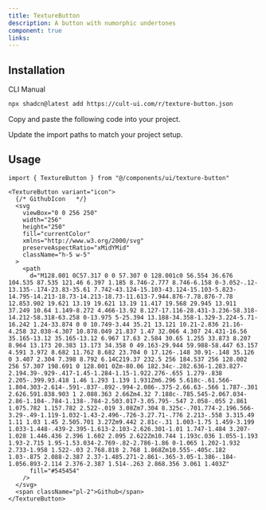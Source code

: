 ```yaml
---
title: TextureButton
description: A button with numorphic undertones
component: true
links:
---
```


<ComponentPreview
  name="texture-button-demo"
  className="[&_.preview>[data-orientation=vertical]]:sm:max-w-[70%]"
  description="All variations"
/>

## Installation

<CodeTabs>

<TabsList>
  <TabsTrigger value="cli">CLI</TabsTrigger>
  <TabsTrigger value="manual">Manual</TabsTrigger>
</TabsList>

<TabsContent value="cli">

```bash
npx shadcn@latest add https://cult-ui.com/r/texture-button.json
```

</TabsContent>

<TabsContent value="manual">

<Steps>

<Step>Copy and paste the following code into your project.</Step>

<ComponentSource name="texture-button" />

<Step>Update the import paths to match your project setup.</Step>

</Steps>

</TabsContent>

</CodeTabs>

## Usage

```tsx
import { TextureButton } from "@/components/ui/texture-button"
```

```tsx
<TextureButton variant="icon">
  {/* GithubIcon   */}
  <svg
    viewBox="0 0 256 250"
    width="256"
    height="250"
    fill="currentColor"
    xmlns="http://www.w3.org/2000/svg"
    preserveAspectRatio="xMidYMid"
    className="h-5 w-5"
  >
    <path
      d="M128.001 0C57.317 0 0 57.307 0 128.001c0 56.554 36.676 104.535 87.535 121.46 6.397 1.185 8.746-2.777 8.746-6.158 0-3.052-.12-13.135-.174-23.83-35.61 7.742-43.124-15.103-43.124-15.103-5.823-14.795-14.213-18.73-14.213-18.73-11.613-7.944.876-7.78.876-7.78 12.853.902 19.621 13.19 19.621 13.19 11.417 19.568 29.945 13.911 37.249 10.64 1.149-8.272 4.466-13.92 8.127-17.116-28.431-3.236-58.318-14.212-58.318-63.258 0-13.975 5-25.394 13.188-34.358-1.329-3.224-5.71-16.242 1.24-33.874 0 0 10.749-3.44 35.21 13.121 10.21-2.836 21.16-4.258 32.038-4.307 10.878.049 21.837 1.47 32.066 4.307 24.431-16.56 35.165-13.12 35.165-13.12 6.967 17.63 2.584 30.65 1.255 33.873 8.207 8.964 13.173 20.383 13.173 34.358 0 49.163-29.944 59.988-58.447 63.157 4.591 3.972 8.682 11.762 8.682 23.704 0 17.126-.148 30.91-.148 35.126 0 3.407 2.304 7.398 8.792 6.14C219.37 232.5 256 184.537 256 128.002 256 57.307 198.691 0 128.001 0Zm-80.06 182.34c-.282.636-1.283.827-2.194.39-.929-.417-1.45-1.284-1.15-1.922.276-.655 1.279-.838 2.205-.399.93.418 1.46 1.293 1.139 1.931Zm6.296 5.618c-.61.566-1.804.303-2.614-.591-.837-.892-.994-2.086-.375-2.66.63-.566 1.787-.301 2.626.591.838.903 1 2.088.363 2.66Zm4.32 7.188c-.785.545-2.067.034-2.86-1.104-.784-1.138-.784-2.503.017-3.05.795-.547 2.058-.055 2.861 1.075.782 1.157.782 2.522-.019 3.08Zm7.304 8.325c-.701.774-2.196.566-3.29-.49-1.119-1.032-1.43-2.496-.726-3.27.71-.776 2.213-.558 3.315.49 1.11 1.03 1.45 2.505.701 3.27Zm9.442 2.81c-.31 1.003-1.75 1.459-3.199 1.033-1.448-.439-2.395-1.613-2.103-2.626.301-1.01 1.747-1.484 3.207-1.028 1.446.436 2.396 1.602 2.095 2.622Zm10.744 1.193c.036 1.055-1.193 1.93-2.715 1.95-1.53.034-2.769-.82-2.786-1.86 0-1.065 1.202-1.932 2.733-1.958 1.522-.03 2.768.818 2.768 1.868Zm10.555-.405c.182 1.03-.875 2.088-2.387 2.37-1.485.271-2.861-.365-3.05-1.386-.184-1.056.893-2.114 2.376-2.387 1.514-.263 2.868.356 3.061 1.403Z"
      fill="#545454"
    />
  </svg>
  <span className="pl-2">Github</span>
</TextureButton>
```
